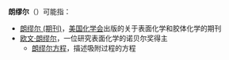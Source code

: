 '''朗缪尔'''（{{lang-en|Langmuir}}）可能指：
* [[朗缪尔_(期刊)|朗缪尔 (期刊)]]，[[美国化学会|美国化学会]]出版的关于表面化学和胶体化学的期刊
* [[欧文·朗缪尔|欧文·朗缪尔]]，一位研究表面化学的诺贝尔奖得主
** [[朗缪尔方程|朗缪尔方程]]，描述吸附过程的方程
{{disambig}}